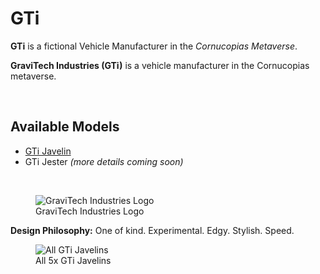 # GTi  

**GTi** is a fictional Vehicle Manufacturer in the *Cornucopias Metaverse*.  

**GraviTech Industries (GTi)** is a vehicle manufacturer in the Cornucopias metaverse.  

</br>

## Available Models  

<ul className="styled-list">
  <li><a href="/blockchain/nfts/flying-vehicles/gti/javelin-2022">GTi Javelin</a></li>
  <li>GTi Jester <i>(more details coming soon)</i></li>
</ul>  

</br>

<figure className="img-center">
  <img src="/images/nfts/gti/logo.png" alt="GraviTech Industries Logo" />
  <figcaption>GraviTech Industries Logo</figcaption>
</figure>  

<div className="note-box success">
  <strong>Design Philosophy:</strong> One of kind. Experimental. Edgy. Stylish. Speed.
</div>  

<figure className="img-center">
  <img src="/images/nfts/gti/javelins.avif" alt="All GTi Javelins" />
  <figcaption>All 5x GTi Javelins</figcaption>
</figure>  
